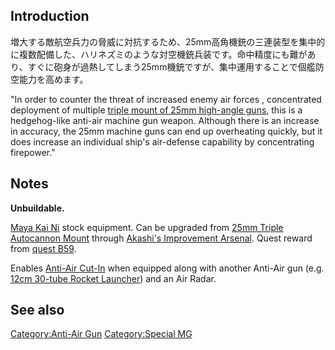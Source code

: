 {{Template:Equipmentinfo
|name = 25mm Triple Autocannon Mount (Concentrated Deployment)
|id = 131 
|japanesename = 25mm三連装機銃 集中配備 
|icon = {{GreenGunMG}}
|type = AA Gun
|effect = {{AA}}+9 {{Evasion}}+1 
|scrap = {{Ammo}}5 {{Steel}}2 {{Bauxite}}1 
|image = <gallery type="slideshow" widths="360px" position="center" hideaddbutton="true">
Equipment131-1.png
Equipment131-2.png
Equipment131-3.png
Equipment131-4.png
</gallery>
|DD = lime
|LC = lime
|CL = lime
|CLT = lime
|CA = lime
|CAV = lime
|BB = lime
|BBV = lime
|FASTBB = lime
|AV = lime
|CVL = lime
|CV = lime
|AR = lime
|AS = lime
}}

==Introduction==
増大する敵航空兵力の脅威に対抗するため、25mm高角機銃の三連装型を集中的に複数配備した、ハリネズミのような対空機銃兵装です。命中精度にも難があり、すぐに砲身が過熱してしまう25mm機銃ですが、集中運用することで個艦防空能力を高めます。 

"In order to counter the threat of increased enemy air forces , concentrated deployment of multiple [[25mm Triple Autocannon Mount|triple mount of 25mm high-angle guns]], this is a hedgehog-like anti-air machine gun weapon. Although there is an increase in accuracy, the 25mm machine guns can end up overheating quickly, but it does increase an individual ship's air-defense capability by concentrating firepower."

==Notes==
'''Unbuildable.'''

[[Maya|Maya Kai Ni]] stock equipment. Can be upgraded from [[25mm Triple Autocannon Mount]] through [[Akashi's Improvement Arsenal]]. Quest reward from [[Quests#B59|quest B59]].

Enables [[Aerial_Combat#Anti-Air_Cut-In|Anti-Air Cut-In]] when equipped along with another Anti-Air gun (e.g. [[12cm 30-tube Rocket Launcher]]) and an Air Radar.

==See also==
{{Equipmentlist}}
[[Category:Anti-Air Gun]]
[[Category:Special MG]]